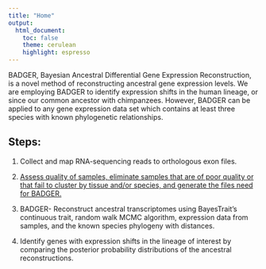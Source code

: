 ```yaml
---
title: "Home"
output:
  html_document:
    toc: false
    theme: cerulean
    highlight: espresso
---
```


BADGER, Bayesian Ancestral Differential Gene Expression Reconstruction, is a novel method of reconstructing ancestral gene expression levels. We are employing BADGER to identify expression shifts in the human lineage, or since our common ancestor with chimpanzees. However, BADGER can be applied to any gene expression data set which contains at least three species with known phylogenetic relationships.

## Steps:

 1) Collect and map RNA-sequencing reads to orthologous exon files.
 
 2) [Assess quality of samples, eliminate samples that are of poor quality or that fail to cluster by tissue and/or species, and generate the files need for BADGER.](PrepDataforBAGER.html)

 3) BADGER- Reconstruct ancestral transcriptomes using BayesTrait’s continuous trait, random walk MCMC algorithm, expression data from samples, and the known species phylogeny with distances.

 4) Identify genes with expression shifts in the lineage of interest by comparing the posterior probability distributions of the ancestral reconstructions.

